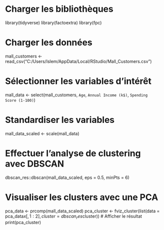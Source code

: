 # Charger les bibliothèques
library(tidyverse)
library(factoextra)
library(fpc)

# Charger les données

mall_customers <- read_csv("C:/Users/Islem/AppData/Local/RStudio/Mall_Customers.csv")

# Sélectionner les variables d'intérêt
mall_data <- select(mall_customers, `Age`, `Annual Income (k$)`, `Spending Score (1-100)`)

# Standardiser les variables
mall_data_scaled <- scale(mall_data)

# Effectuer l'analyse de clustering avec DBSCAN

dbscan_res::dbscan(mall_data_scaled, eps = 0.5, minPts = 6)


# Visualiser les clusters avec une PCA
pca_data <- prcomp(mall_data_scaled)
pca_cluster <- fviz_cluster(list(data = pca_data$x[,1:2], cluster = dbscan_res$cluster))
# Afficher le résultat
print(pca_cluster)
